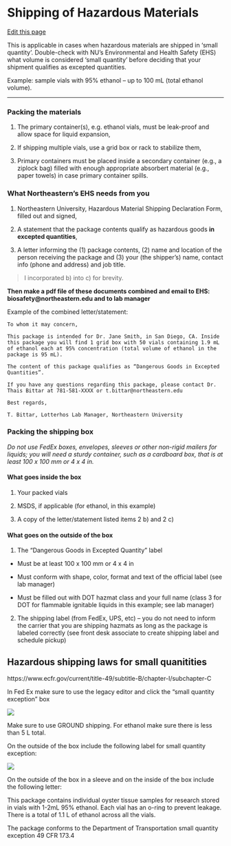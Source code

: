 # Shipping of Hazardous Materials

[Edit this page](https://github.com/DrK-Lo/lotterhoslabprotocols/edit/main/general_ShippingHazMat.qmd)

This is applicable in cases when hazardous materials are shipped in 'small quantity'. Double-check with NU's Environmental and Health Safety (EHS) what volume is considered 'small quantity' before deciding that your shipment qualifies as excepted quantities.

Example: sample vials with 95% ethanol -- up to 100 mL (total ethanol volume).

------------------------------------------------------------------------

### **Packing the materials** {.unnumbered}

1. The primary container(s), e.g. ethanol vials, must be leak-proof and allow space for liquid expansion,

2. If shipping multiple vials, use a grid box or rack to stabilize them,

3. Primary containers must be placed inside a secondary container (e.g., a ziplock bag) filled with enough appropriate absorbert material (e.g., paper towels) in case primary container spills.

### **What Northeastern's EHS needs from you** {.unnumbered}

1. Northeastern University, Hazardous Material Shipping Declaration Form, filled out and signed,

2. A statement that the package contents qualify as hazardous goods **in excepted quantities**,

3. A letter informing the (1) package contents, (2) name and location of the person receiving the package and (3) your (the shipper's) name, contact info (phone and address) and job title.

> I incorporated b) into c) for brevity.

**Then make a pdf file of these documents combined and email to EHS: biosafety\@northeastern.edu and to lab manager**

Example of the combined letter/statement:

    To whom it may concern,
      
    This package is intended for Dr. Jane Smith, in San Diego, CA. Inside this package you will find 1 grid box with 50 vials containing 1.9 mL of ethanol each at 95% concentration (total volume of ethanol in the package is 95 mL).

    The content of this package qualifies as “Dangerous Goods in Excepted Quantities”.

    If you have any questions regarding this package, please contact Dr. Thais Bittar at 781-581-XXXX or t.bittar@northeastern.edu
       
    Best regards,

    T. Bittar, Lotterhos Lab Manager, Northeastern University

### **Packing the shipping box** {.unnumbered}

*Do not use FedEx boxes, envelopes, sleeves or other non-rigid mailers for liquids; you will need a sturdy container, such as a cardboard box, that is at least 100 x 100 mm or 4 x 4 in.*

#### **What goes inside the box** {.unnumbered}

1. Your packed vials

2. MSDS, if applicable (for ethanol, in this example)

3. A copy of the letter/statement listed items 2 b) and 2 c)

#### **What goes on the outside of the box** {.unnumbered}

1. The "Dangerous Goods in Excepted Quantity" label

-   Must be at least 100 x 100 mm or 4 x 4 in

-   Must conform with shape, color, format and text of the official label (see lab manager)

-   Must be filled out with DOT hazmat class and your full name (class 3 for DOT for flammable ignitable liquids in this example; see lab manager)

2. The shipping label (from FedEx, UPS, etc) -- you do not need to inform the carrier that you are shipping hazmats as long as the package is labeled correctly (see front desk associate to create shipping label and schedule pickup)


## Hazardous shipping laws for small quanitities

https://www.ecfr.gov/current/title-49/subtitle-B/chapter-I/subchapter-C 

In Fed Ex make sure to use the legacy editor and click the "small quantity exception" box

![](img/FedExETHANOLSAMPLESsmallquantityexception.png)

Make sure to use GROUND shipping. For ethanol make sure there is less than 5 L total.

On the outside of the box include the following label for small quantity exception:

![](img/fexdexsmallquantityexception.png)

On the outside of the box in a sleeve and on the inside of the box include the following letter:

This package contains individual oyster tissue samples for research stored in vials with 1-2mL 95% ethanol. 
Each vial has an o-ring to prevent leakage. There is a total of 1.1 L of ethanol across all the vials.

The package conforms to the Department of Transportation small quantity exception 49 CFR 173.4

<add your contact information>


